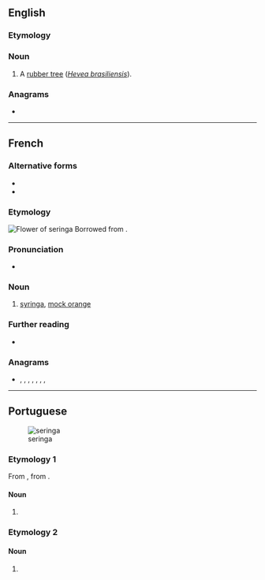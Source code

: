 ==English==

===Etymology===
{{der|en|pt|}}

===Noun===
{{en-noun}}

# A [[rubber tree]] (''[[Hevea brasiliensis]]'').

===Anagrams===
* {{anagrams|en|a=aeginrs|Angries|Gainers|Gearins|Reagins|Searing|earings|erasing|gainers|inrages|raignes|reagins|regains|regians|searing}}

----

==French==

===Alternative forms===
* {{l|fr|seringat}}
* {{l|fr|syringa}}

===Etymology===
[[File:Philadelphus_coronarius_MHNT.jpg|thumb|Flower of seringa]]
Borrowed from {{etyl|la|fr}} {{m|la|syringa}}.

===Pronunciation===
* {{fr-IPA}}

===Noun===
{{fr-noun|m}}

# {{lb|fr|plant}} [[syringa]], [[mock orange]]

===Further reading===
* {{R:TLFi}}

===Anagrams===
* {{l|fr|engrais}}, {{l|fr|graines}}, {{l|fr|ingéras}}, {{l|fr|régnais}}, {{l|fr|resigna}}, {{l|fr|résigna}}, {{l|fr|saigner}}, {{l|fr|signera}}

----

==Portuguese==
[[File:Syringe2.jpg|thumb|seringa]]

===Etymology 1===
From {{der|pt|ML.|syringa}}, from {{m|la|sȳrinx}}.

====Noun====
{{pt-noun|f}}

# {{l|en|syringe}}

===Etymology 2===

====Noun====
{{pt-noun|mf}}

# {{lb|pt|colloquial}} {{l|en|bore}} {{gloss|boring person}}
